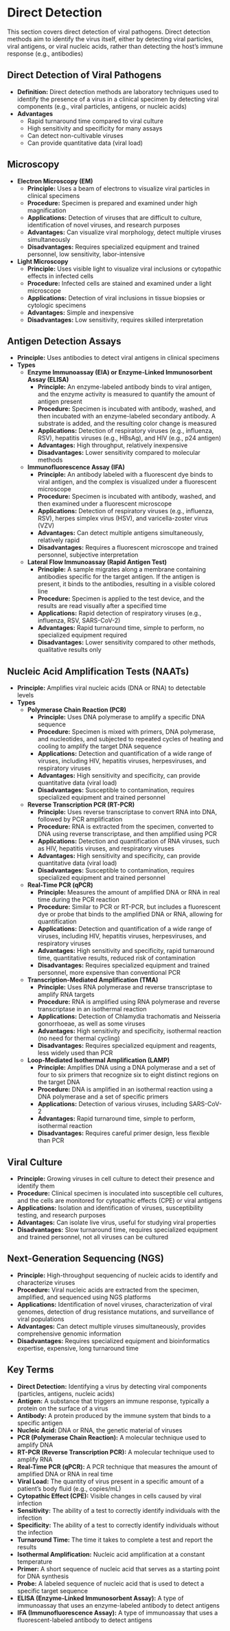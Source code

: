 # Direct Detection {-}

This section covers direct detection of viral pathogens. Direct detection methods aim to identify the virus itself, either by detecting viral particles, viral antigens, or viral nucleic acids, rather than detecting the host's immune response (e.g., antibodies)

## **Direct Detection of Viral Pathogens** {-}

*   **Definition:** Direct detection methods are laboratory techniques used to identify the presence of a virus in a clinical specimen by detecting viral components (e.g., viral particles, antigens, or nucleic acids)
*   **Advantages**
    *   Rapid turnaround time compared to viral culture
    *   High sensitivity and specificity for many assays
    *   Can detect non-cultivable viruses
    *   Can provide quantitative data (viral load)

## **Microscopy** {-}

*   **Electron Microscopy (EM)**
    *   **Principle:** Uses a beam of electrons to visualize viral particles in clinical specimens
    *   **Procedure:** Specimen is prepared and examined under high magnification
    *   **Applications:** Detection of viruses that are difficult to culture, identification of novel viruses, and research purposes
    *   **Advantages:** Can visualize viral morphology, detect multiple viruses simultaneously
    *   **Disadvantages:** Requires specialized equipment and trained personnel, low sensitivity, labor-intensive
*   **Light Microscopy**
    *   **Principle:** Uses visible light to visualize viral inclusions or cytopathic effects in infected cells
    *   **Procedure:** Infected cells are stained and examined under a light microscope
    *   **Applications:** Detection of viral inclusions in tissue biopsies or cytologic specimens
    *   **Advantages:** Simple and inexpensive
    *   **Disadvantages:** Low sensitivity, requires skilled interpretation

## **Antigen Detection Assays** {-}

*   **Principle:** Uses antibodies to detect viral antigens in clinical specimens
*   **Types**
    *   **Enzyme Immunoassay (EIA) or Enzyme-Linked Immunosorbent Assay (ELISA)**
        *   **Principle:** An enzyme-labeled antibody binds to viral antigen, and the enzyme activity is measured to quantify the amount of antigen present
        *   **Procedure:** Specimen is incubated with antibody, washed, and then incubated with an enzyme-labeled secondary antibody. A substrate is added, and the resulting color change is measured
        *   **Applications:** Detection of respiratory viruses (e.g., influenza, RSV), hepatitis viruses (e.g., HBsAg), and HIV (e.g., p24 antigen)
        *   **Advantages:** High throughput, relatively inexpensive
        *   **Disadvantages:** Lower sensitivity compared to molecular methods
    *   **Immunofluorescence Assay (IFA)**
        *   **Principle:** An antibody labeled with a fluorescent dye binds to viral antigen, and the complex is visualized under a fluorescent microscope
        *   **Procedure:** Specimen is incubated with antibody, washed, and then examined under a fluorescent microscope
        *   **Applications:** Detection of respiratory viruses (e.g., influenza, RSV), herpes simplex virus (HSV), and varicella-zoster virus (VZV)
        *   **Advantages:** Can detect multiple antigens simultaneously, relatively rapid
        *   **Disadvantages:** Requires a fluorescent microscope and trained personnel, subjective interpretation
    *   **Lateral Flow Immunoassay (Rapid Antigen Test)**
        *   **Principle:** A sample migrates along a membrane containing antibodies specific for the target antigen. If the antigen is present, it binds to the antibodies, resulting in a visible colored line
        *   **Procedure:** Specimen is applied to the test device, and the results are read visually after a specified time
        *   **Applications:** Rapid detection of respiratory viruses (e.g., influenza, RSV, SARS-CoV-2)
        *   **Advantages:** Rapid turnaround time, simple to perform, no specialized equipment required
        *   **Disadvantages:** Lower sensitivity compared to other methods, qualitative results only

## **Nucleic Acid Amplification Tests (NAATs)** {-}

*   **Principle:** Amplifies viral nucleic acids (DNA or RNA) to detectable levels
*   **Types**
    *   **Polymerase Chain Reaction (PCR)**
        *   **Principle:** Uses DNA polymerase to amplify a specific DNA sequence
        *   **Procedure:** Specimen is mixed with primers, DNA polymerase, and nucleotides, and subjected to repeated cycles of heating and cooling to amplify the target DNA sequence
        *   **Applications:** Detection and quantification of a wide range of viruses, including HIV, hepatitis viruses, herpesviruses, and respiratory viruses
        *   **Advantages:** High sensitivity and specificity, can provide quantitative data (viral load)
        *   **Disadvantages:** Susceptible to contamination, requires specialized equipment and trained personnel
    *   **Reverse Transcription PCR (RT-PCR)**
        *   **Principle:** Uses reverse transcriptase to convert RNA into DNA, followed by PCR amplification
        *   **Procedure:** RNA is extracted from the specimen, converted to DNA using reverse transcriptase, and then amplified using PCR
        *   **Applications:** Detection and quantification of RNA viruses, such as HIV, hepatitis viruses, and respiratory viruses
        *   **Advantages:** High sensitivity and specificity, can provide quantitative data (viral load)
        *   **Disadvantages:** Susceptible to contamination, requires specialized equipment and trained personnel
    *   **Real-Time PCR (qPCR)**
        *   **Principle:** Measures the amount of amplified DNA or RNA in real time during the PCR reaction
        *   **Procedure:** Similar to PCR or RT-PCR, but includes a fluorescent dye or probe that binds to the amplified DNA or RNA, allowing for quantification
        *   **Applications:** Detection and quantification of a wide range of viruses, including HIV, hepatitis viruses, herpesviruses, and respiratory viruses
        *   **Advantages:** High sensitivity and specificity, rapid turnaround time, quantitative results, reduced risk of contamination
        *   **Disadvantages:** Requires specialized equipment and trained personnel, more expensive than conventional PCR
    *   **Transcription-Mediated Amplification (TMA)**
        *   **Principle:** Uses RNA polymerase and reverse transcriptase to amplify RNA targets
        *   **Procedure:** RNA is amplified using RNA polymerase and reverse transcriptase in an isothermal reaction
        *   **Applications:** Detection of Chlamydia trachomatis and Neisseria gonorrhoeae, as well as some viruses
        *   **Advantages:** High sensitivity and specificity, isothermal reaction (no need for thermal cycling)
        *   **Disadvantages:** Requires specialized equipment and reagents, less widely used than PCR
    *   **Loop-Mediated Isothermal Amplification (LAMP)**
        *   **Principle:** Amplifies DNA using a DNA polymerase and a set of four to six primers that recognize six to eight distinct regions on the target DNA
        *   **Procedure:** DNA is amplified in an isothermal reaction using a DNA polymerase and a set of specific primers
        *   **Applications:** Detection of various viruses, including SARS-CoV-2
        *   **Advantages:** Rapid turnaround time, simple to perform, isothermal reaction
        *   **Disadvantages:** Requires careful primer design, less flexible than PCR

## **Viral Culture** {-}

*   **Principle:** Growing viruses in cell culture to detect their presence and identify them
*   **Procedure:** Clinical specimen is inoculated into susceptible cell cultures, and the cells are monitored for cytopathic effects (CPE) or viral antigens
*   **Applications:** Isolation and identification of viruses, susceptibility testing, and research purposes
*   **Advantages:** Can isolate live virus, useful for studying viral properties
*   **Disadvantages:** Slow turnaround time, requires specialized equipment and trained personnel, not all viruses can be cultured

## **Next-Generation Sequencing (NGS)** {-}

*   **Principle:** High-throughput sequencing of nucleic acids to identify and characterize viruses
*   **Procedure:** Viral nucleic acids are extracted from the specimen, amplified, and sequenced using NGS platforms
*   **Applications:** Identification of novel viruses, characterization of viral genomes, detection of drug resistance mutations, and surveillance of viral populations
*   **Advantages:** Can detect multiple viruses simultaneously, provides comprehensive genomic information
*   **Disadvantages:** Requires specialized equipment and bioinformatics expertise, expensive, long turnaround time

## **Key Terms** {-}

*   **Direct Detection:** Identifying a virus by detecting viral components (particles, antigens, nucleic acids)
*   **Antigen:** A substance that triggers an immune response, typically a protein on the surface of a virus
*   **Antibody:** A protein produced by the immune system that binds to a specific antigen
*   **Nucleic Acid:** DNA or RNA, the genetic material of viruses
*   **PCR (Polymerase Chain Reaction):** A molecular technique used to amplify DNA
*   **RT-PCR (Reverse Transcription PCR):** A molecular technique used to amplify RNA
*   **Real-Time PCR (qPCR):** A PCR technique that measures the amount of amplified DNA or RNA in real time
*   **Viral Load:** The quantity of virus present in a specific amount of a patient's body fluid (e.g., copies/mL)
*   **Cytopathic Effect (CPE):** Visible changes in cells caused by viral infection
*   **Sensitivity:** The ability of a test to correctly identify individuals with the infection
*   **Specificity:** The ability of a test to correctly identify individuals without the infection
*   **Turnaround Time:** The time it takes to complete a test and report the results
*   **Isothermal Amplification:** Nucleic acid amplification at a constant temperature
*   **Primer:** A short sequence of nucleic acid that serves as a starting point for DNA synthesis
*   **Probe:** A labeled sequence of nucleic acid that is used to detect a specific target sequence
*   **ELISA (Enzyme-Linked Immunosorbent Assay):** A type of immunoassay that uses an enzyme-labeled antibody to detect antigens
*   **IFA (Immunofluorescence Assay):** A type of immunoassay that uses a fluorescent-labeled antibody to detect antigens
